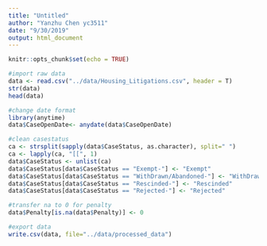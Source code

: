 ```yaml
---
title: "Untitled"
author: "Yanzhu Chen yc3511"
date: "9/30/2019"
output: html_document
---
```


```r
knitr::opts_chunk$set(echo = TRUE)
```

```r
#import raw data
data <- read.csv("../data/Housing_Litigations.csv", header = T)
str(data)
head(data)
```

```r
#change date format
library(anytime)
data$CaseOpenDate<- anydate(data$CaseOpenDate)
```

```r
#clean casestatus
ca <- strsplit(sapply(data$CaseStatus, as.character), split=" ")
ca <- lapply(ca, "[[", 1)
data$CaseStatus <- unlist(ca)
data$CaseStatus[data$CaseStatus == "Exempt-"] <- "Exempt"
data$CaseStatus[data$CaseStatus == "WithDrawn/Abandoned-"] <- "WithDrawn/Abandoned"
data$CaseStatus[data$CaseStatus == "Rescinded-"] <- "Rescinded"
data$CaseStatus[data$CaseStatus == "Rejected-"] <- "Rejected"
```

```r
#transfer na to 0 for penalty
data$Penalty[is.na(data$Penalty)] <- 0
```

```r
#export data
write.csv(data, file="../data/processed_data")
```

